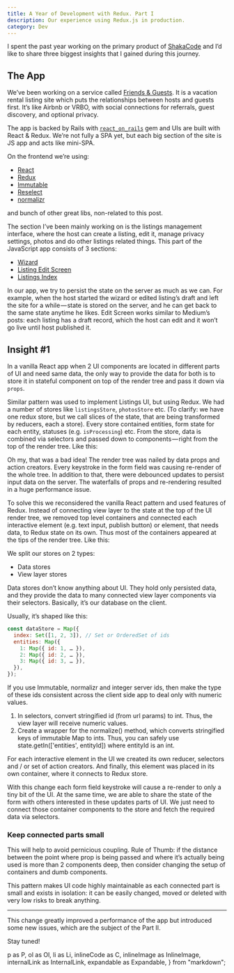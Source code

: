```yaml
---
title: A Year of Development with Redux. Part I
description: Our experience using Redux.js in production.
category: Dev
---
```


I spent the past year working on the primary product of [ShakaCode](http://www.shakacode.com) and I’d like to share three biggest insights that I gained during this journey.

## The App
We’ve been working on a service called [Friends & Guests](https://www.friendsandguests.com). It is a vacation rental listing site which puts the relationships between hosts and guests first. It’s like Airbnb or VRBO, with social connections for referrals, guest discovery, and optional privacy.

The app is backed by Rails with [`react_on_rails`](https://github.com/shakacode/react_on_rails) gem and UIs are built with React & Redux. We’re not fully a SPA yet, but each big section of the site is JS app and acts like mini-SPA.

On the frontend we’re using:
- [React](https://facebook.github.io/react)
- [Redux](http://redux.js.org)
- [Immutable](https://facebook.github.io/immutable-js)
- [Reselect](https://github.com/reactjs/reselect)
- [normalizr](https://github.com/paularmstrong/normalizr)

and bunch of other great libs, non-related to this post.

The section I’ve been mainly working on is the listings management interface, where the host can create a listing, edit it, manage privacy settings, photos and do other listings related things. This part of the JavaScript app consists of 3 sections:

- [Wizard](https://cl.ly/iZba/Wizard.jpg)
- [Listing Edit Screen](https://cl.ly/iZMq/Listing.jpg)
- [Listings Index](https://cl.ly/iYpq/Listings.jpg)

In our app, we try to persist the state on the server as much as we can. For example, when the host started the wizard or edited listing’s draft and left the site for a while — state is stored on the server, and he can get back to the same state anytime he likes. Edit Screen works similar to Medium’s posts: each listing has a draft record, which the host can edit and it won’t go live until host published it.

## Insight #1
In a vanilla React app when 2 UI components are located in different parts of UI and need same data, the only way to provide the data for both is to store it in stateful component on top of the render tree and pass it down via `props`.

Similar pattern was used to implement Listings UI, but using Redux. We had a number of stores like `listingsStore`, `photosStore` etc. (To clarify: we have one redux store, but we call slices of the state, that are being transformed by reducers, each a store). Every store contained entities, form state for each entity, statuses (e.g. `isProcessing`) etc. From the store, data is combined via selectors and passed down to components — right from the top of the render tree. Like this:

<InlineImage
  src={topDownImage}
  placement="bleed"
/>

Oh my, that was a bad idea! The render tree was nailed by data props and action creators. Every keystroke in the form field was causing re-render of the whole tree. In addition to that, there were debounced updates to persist input data on the server. The waterfalls of props and re-rendering resulted in a huge performance issue.

To solve this we reconsidered the vanilla React pattern and used features of Redux. Instead of connecting view layer to the state at the top of the UI render tree, we removed top level containers and connected each interactive element (e.g. text input, publish button) or element, that needs data, to Redux state on its own. Thus most of the containers appeared at the tips of the render tree. Like this:

<InlineImage
  src={sideImage}
  placement="fill"
/>

We split our stores on 2 types:
- Data stores
- View layer stores

Data stores don’t know anything about UI. They hold only persisted data, and they provide the data to many connected view layer components via their selectors. Basically, it’s our database on the client.

Usually, it’s shaped like this:

```js
const dataStore = Map({
  index: Set([1, 2, 3]), // Set or OrderedSet of ids
  entities: Map({
    1: Map({ id: 1, … }),
    2: Map({ id: 2, … }),
    3: Map({ id: 3, … }),
  }),
});
```

<Expandable label="Tip: Normalize your ids">
  <P>
    If you use <C>Immutable</C>, <C>normalizr</C> and integer server ids, then make the type of these ids consistent across the client side app to deal only with numeric values.
  </P>
  <Ol>
    <Li>
      In selectors, convert stringified id (from url params) to int. Thus, the view layer will receive numeric values.
    </Li>
    <Li>
      Create a wrapper for the normalize() method, which converts stringified keys of immutable Map to ints. Thus, you can safely use <C>state.getIn(['entities', entityId])</C> where entityId is an int.
    </Li>
  </Ol>
</Expandable>

For each interactive element in the UI we created its own reducer, selectors and / or set of action creators. And finally, this element was placed in its own container, where it connects to Redux store.

With this change each form field keystroke will cause a re-render to only a tiny bit of the UI. At the same time, we are able to share the state of the form with others interested in these updates parts of UI. We just need to connect those container components to the store and fetch the required data via selectors.

### Keep connected parts small
This will help to avoid pernicious coupling. Rule of Thumb: if the distance between the point where prop is being passed and where it’s actually being used is more than 2 components deep, then consider changing the setup of containers and dumb components.

This pattern makes UI code highly maintainable as each connected part is small and exists in isolation: it can be easily changed, moved or deleted with very low risks to break anything.

---

This change greatly improved a performance of the app but introduced some new issues, which are the subject of the <InternalLink path="/blog/dev/2017/year-of-development-with-redux-part-2">Part II</InternalLink>.

Stay tuned!


<!-- ----------------------------------------------------------------------- -->

  p as P,
  ol as Ol,
  li as Li,
  inlineCode as C,
  inlineImage as InlineImage,
  internalLink as InternalLink,
  expandable as Expandable,
} from "markdown";

